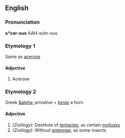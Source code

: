 ==English==

===Pronunciation===
'''a*cer-ous'''
AAH-suhr-ous

===Etymology 1===
Same as [[acerose]]

====Adjective====
#Acerose

===Etymology 2===
Greek [[&alpha;]] privative + ''[[keras]]'' a horn

====Adjective====
#''(Zoölogy):'' Destitute of [[tentacles]], as certain [[mollusks]]
#''(Zoölogy):'' Without [[antennae]], as some insects
